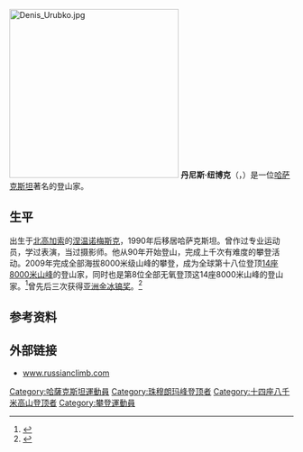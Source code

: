 [[File:Denis_Urubko.jpg|300px]]
'''丹尼斯·纽博克'''（{{lang-ru|Денис Урубко}}，{{bd|1973年|7月29日||}}）是一位[[哈萨克斯坦|哈萨克斯坦]]著名的登山家。

==生平==
出生于[[北高加索|北高加索]]的[[涅温诺梅斯克|涅温诺梅斯克]]，1990年后移居哈萨克斯坦。曾作过专业运动员，学过表演，当过摄影师。他从90年开始登山，完成上千次有难度的攀登活动。2009年完成全部海拔8000米级山峰的攀登，成为全球第十八位登顶[[八千米以上山峰列表|14座8000米山峰]]的登山家，同时也是第8位全部无氧登顶这14座8000米山峰的登山家。<ref>{{cite web| language = zh-cn| publisher = 户外资料网| title = 第18位完攀14座8000米的登山家Denis Urubko| url = http://www.8264.com/41066.html| date = 2009-06-03| accessdate = 2012-02-06| archive-date = 2010-05-26| archive-url = https://web.archive.org/web/20100526090729/http://www.8264.com/41066.html| dead-url = no}}</ref>曾先后三次获得[[亚洲金冰镐奖|亚洲金冰镐奖]]。<ref>{{cite web| language = zh-cn| publisher = 户外资料网| title = 2011亚洲金冰镐奖颁发 Denis Urubko三获殊荣| url = http://www.8264.com/viewnews-71331-page-1.html| date = 2011-11-07| accessdate = 2012-02-06| archive-date = 2012-01-18| archive-url = https://web.archive.org/web/20120118071022/http://www.8264.com/viewnews-71331-page-1.html| dead-url = no}}</ref>

==参考资料==
{{reflist}}

==外部链接==
*[http://www.russianclimb.com/persons/den.html www.russianclimb.com]{{Wayback|url=http://www.russianclimb.com/persons/den.html |date=20200219021904 }}

{{Authority control}}
{{DEFAULTSORT:Urubko, Denis}}
[[Category:哈薩克斯坦運動員|Category:哈薩克斯坦運動員]]
[[Category:珠穆朗玛峰登顶者|Category:珠穆朗玛峰登顶者]]
[[Category:十四座八千米高山登顶者|Category:十四座八千米高山登顶者]]
[[Category:攀登運動員|Category:攀登運動員]]